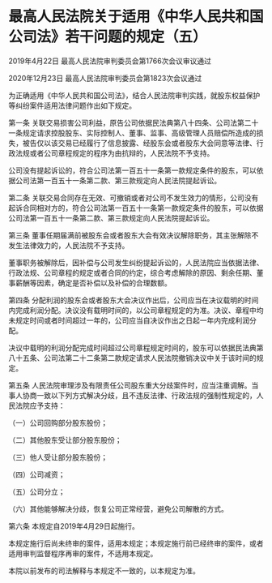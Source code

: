 # 最高人民法院关于适用《中华人民共和国公司法》若干问题的规定（五）

2019年4月22日 最高人民法院审判委员会第1766次会议审议通过

2020年12月23日 最高人民法院审判委员会第1823次会议通过

  

为正确适用《中华人民共和国公司法》，结合人民法院审判实践，就股东权益保护等纠纷案件适用法律问题作出如下规定。

第一条 关联交易损害公司利益，原告公司依据民法典第八十四条、公司法第二十一条规定请求控股股东、实际控制人、董事、监事、高级管理人员赔偿所造成的损失，被告仅以该交易已经履行了信息披露、经股东会或者股东大会同意等法律、行政法规或者公司章程规定的程序为由抗辩的，人民法院不予支持。

公司没有提起诉讼的，符合公司法第一百五十一条第一款规定条件的股东，可以依据公司法第一百五十一条第二款、第三款规定向人民法院提起诉讼。

第二条 关联交易合同存在无效、可撤销或者对公司不发生效力的情形，公司没有起诉合同相对方的，符合公司法第一百五十一条第一款规定条件的股东，可以依据公司法第一百五十一条第二款、第三款规定向人民法院提起诉讼。

第三条 董事任期届满前被股东会或者股东大会有效决议解除职务，其主张解除不发生法律效力的，人民法院不予支持。

董事职务被解除后，因补偿与公司发生纠纷提起诉讼的，人民法院应当依据法律、行政法规、公司章程的规定或者合同的约定，综合考虑解除的原因、剩余任期、董事薪酬等因素，确定是否补偿以及补偿的合理数额。

第四条 分配利润的股东会或者股东大会决议作出后，公司应当在决议载明的时间内完成利润分配。决议没有载明时间的，以公司章程规定的为准。决议、章程中均未规定时间或者时间超过一年的，公司应当自决议作出之日起一年内完成利润分配。

决议中载明的利润分配完成时间超过公司章程规定时间的，股东可以依据民法典第八十五条、公司法第二十二条第二款规定请求人民法院撤销决议中关于该时间的规定。

第五条 人民法院审理涉及有限责任公司股东重大分歧案件时，应当注重调解。当事人协商一致以下列方式解决分歧，且不违反法律、行政法规的强制性规定的，人民法院应予支持：

（一）公司回购部分股东股份；

（二）其他股东受让部分股东股份；

（三）他人受让部分股东股份；

（四）公司减资；

（五）公司分立；

（六）其他能够解决分歧，恢复公司正常经营，避免公司解散的方式。

第六条 本规定自2019年4月29日起施行。

本规定施行后尚未终审的案件，适用本规定；本规定施行前已经终审的案件，或者适用审判监督程序再审的案件，不适用本规定。

本院以前发布的司法解释与本规定不一致的，以本规定为准。